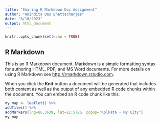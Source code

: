 ```yaml
---
title: "Sharing R Markdown Doc Assignment"
author: "Anindita Das Bhattacharjee"
date: "8/10/2023"
output: html_document
---
```


```r
knitr::opts_chunk$set(echo = TRUE)
```

## R Markdown

This is an R Markdown document. Markdown is a simple formatting syntax for authoring HTML, PDF, and MS Word documents. For more details on using R Markdown see <http://rmarkdown.rstudio.com>.

When you click the **Knit** button a document will be generated that includes both content as well as the output of any embedded R code chunks within the document. You can embed an R code chunk like this:

```r
my_map <- leaflet() %>%
addTiles() %>%  
addMarkers(lng=88.3639, lat=22.5726, popup="Kolkata - My City")
my_map 
```


